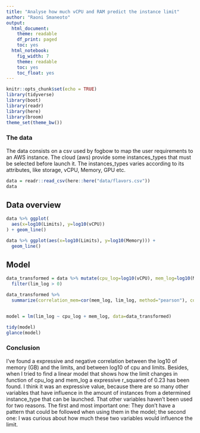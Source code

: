 ```yaml
---
title: "Analyse how much vCPU and RAM predict the instance limit"
author: "Raoni Smaneoto"
output:
  html_document:
    theme: readable
    df_print: paged
    toc: yes
  html_notebook:
    fig_width: 7
    theme: readable
    toc: yes
    toc_float: yes
---
```


```r
knitr::opts_chunk$set(echo = TRUE)
library(tidyverse)
library(boot)
library(readr)
library(here)
library(broom)
theme_set(theme_bw())
```

### The data
The data consists on a csv used by fogbow to map the user requirements to an AWS instance.
The cloud (aws) provide some instances_types that must be selected before launch it. The instances_types varies according to its attributes, like storage, vCPU, Memory, GPU etc.
```r
data = readr::read_csv(here::here("data/flavors.csv"))
data
```

## Data overview
```r
data %>% ggplot(
  aes(x=log10(Limits), y=log10(vCPU))
) + geom_line()

```

```r
data %>% ggplot(aes(x=log10(Limits), y=log10(Memory))) +
  geom_line()
```


## Model
```r
data_transformed = data %>% mutate(cpu_log=log10(vCPU), mem_log=log10(Memory), lim_log=log10(Limits)) %>%
  filter(lim_log > 0)

data_transformed %>%
  summarize(correlation_mem=cor(mem_log, lim_log, method="pearson"), correlation_cpu=cor(cpu_log, lim_log, method="pearson"))


model = lm(lim_log ~ cpu_log + mem_log, data=data_transformed)

tidy(model)
glance(model)
```

### Conclusion
I've found a expressive and negative correlation between the log10 of memory (GB) and the limits, and between log10 of cpu and limits. Besides, when I tried to find a linear model that shows how the limit changes in function of cpu_log and mem_log a expressive r_squared of 0.23 has been found.
I think it was an expressive value, because there are so many other variables that have influence in the amount of instances from a determined instance_type that can be launched. That other variables haven't been used for two reasons. The first and most important one: They don't have a pattern that could be followed when using them in the model; the second one: I was curious about how much these two variables would influence the limit.
